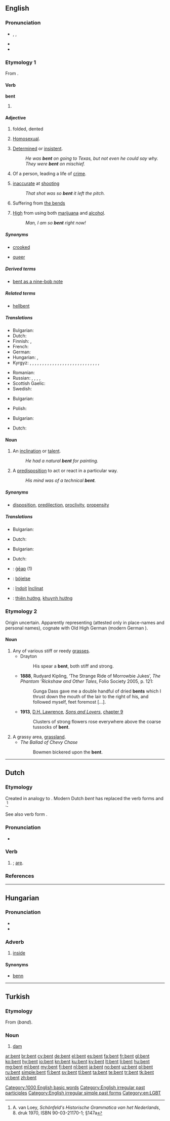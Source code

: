 {{also|Bent}}
==English==

===Pronunciation===
* {{a|UK|US}} {{enPR|bĕnt}}, {{IPA|/bɛnt/}}, {{X-SAMPA|/bent/}}
* {{audio|en-us-bent.ogg|Audio (US)}}
* {{rhymes|ɛnt}}

===Etymology 1===
From {{term|bend}}.

====Verb====
'''bent'''

# {{en-past of|bend}}

====Adjective====
{{en-adj}}

# {{context|Of something that is usually straight}} folded, dented
# {{derogatory|colloquial|chiefly|UK}} [[homosexual|Homosexual]].
# [[determined|Determined]] or [[insistent]].
#: ''He was '''bent''' on going to Texas, but not even he could say why.''
#: ''They were '''bent''' on mischief.''
# Of a person, leading a life of [[crime]].
# {{slang|football}} [[inaccurate]] at [[shooting]]
#: ''That shot was so '''bent''' it left the pitch.''
# {{colloquial|chiefly|US}} Suffering from [[the bends]]
# {{slang}} [[high|High]] from using both [[Cannabis|marijuana]] and [[alcohol]].
#: ''Man, I am so '''bent''' right now!''

=====Synonyms=====
* {{sense|folded}} [[crooked]]
* {{sense|homosexual}} [[queer]]

=====Derived terms=====
* [[bent as a nine-bob note]]

=====Related terms=====
* {{sense|determined}} [[hellbent]]

=====Translations=====
{{trans-top|folded}}
* Bulgarian: {{t+|bg|огънат}}
* Dutch: {{t+|nl|gebogen}}
* Finnish: {{t-|fi|taipunut}}, {{t-|fi|taittunut}}
* French: {{t+|fr|courbé}}
* German: {{t-|de|gebeugt}}
* Hungarian: {{t-|hu|hajlott}}, {{t+|hu|görbe}}
* Kyrgyz: {{t+|ky|шык}}, {{t+|ky|шыктуулук}}, {{t-|ky|адат}}, {{t-|ky|өнөкөт}}, {{t+|ky|ынта}}, {{t+|ky|кунт}}, {{t+|ky|умтулуу}}, {{t+|ky|тырышуу}}, {{t+|ky|ийри-буйру}}, {{t+|ky|бурулуш}}, {{t+|ky|кайрылыш}}, {{t-|ky|ийретүү}}, {{t-|ky|ийрейүү}}, {{t+|ky|кыйшайуу}}, {{t+|ky|эңкейиш}}, {{t+|ky|бүкчүйгөн}}, {{t+|ky|бүкчүйгөн}}, {{t+|ky|жантайма}}, {{t+|ky|кыйшык}}, {{t+|ky|ийилген}}, {{t+|ky|умтулган}}, {{t+|ky|тилек}}, {{t+|ky|ынтызарлык}}, {{t+|ky|куштарлык}}, {{t+|ky|чабынды}}, {{t+|ky|шалбаа}}, {{t+|ky|талаа}}, {{t+|ky|муундуу}}, {{t+|ky|муунактуу}}
{{trans-mid}}
* Romanian: {{t-|ro|gârbov}}
* Russian: {{t+|ru|согнутый|tr=sógnutyj|sc=Cyrl}}, {{t+|ru|изогнутый|tr=izógnutyj|sc=Cyrl}}, {{t+|ru|гнутый|tr=gnútyj|sc=Cyrl}}, {{t+|ru|кривой|tr=krivój|sc=Cyrl}}, {{t+|ru|искривлённый|tr=iskrivljónnyj|sc=Cyrl}}
* Scottish Gaelic: {{t-|gd|lùbach}}
* Swedish: {{t+|sv|böjd}}
{{trans-bottom}}

{{trans-top|Homosexual}}
* Bulgarian: {{t-|bg|педерастки}}
{{trans-mid}}
* Polish: {{t-|pl|przegięty|m}}
{{trans-bottom}}

{{trans-top|Determined or insistent}}
* Bulgarian: {{t+|bg|склонен}}
{{trans-mid}}
* Dutch: {{t-|nl|met de zinnen gezet op}}
{{trans-bottom}}

====Noun====
{{en-noun}}

# An [[inclination]] or [[talent]].
#: ''He had a natural '''bent''' for painting.''
# A [[predisposition]] to act or react in a particular way.
#: ''His mind was of a technical '''bent'''.''

=====Synonyms=====
* {{sense|an inclination or talent}} [[disposition]], [[predilection]], [[proclivity]], [[propensity]]

=====Translations=====
{{trans-top|inclination or talent}}
* Bulgarian: {{t+|bg|влечение|n}}
{{trans-mid}}
* Dutch: {{t+|nl|aanleg|m}}
{{trans-bottom}}

{{trans-top|predisposition}}
* Bulgarian: {{t+|bg|склонност|f}}
{{trans-mid}}
* Dutch: {{t+|nl|aanleg|m}}
{{trans-bottom}}

{{checktrans-top}}
* {{ttbc|ang}}: [[geap|ġēap]] (1)
* {{ttbc|sv}}: [[böjelse]]
{{trans-mid}}
* {{ttbc|ro}}: [[îndoit]] [[înclinat]]
* {{ttbc|vi}}: [[thiên hướng]], [[khuynh hướng]]
{{trans-bottom}}

===Etymology 2===
Origin uncertain.  Apparently representing {{etyl|ang}} {{term||beonet-}} (attested only in place-names and personal names), cognate with Old High German {{term|binuz|lang=goh}} (modern German {{term|Binse||rush, reed|lang=de}}).

====Noun====
{{en-noun}}

# Any of various stiff or reedy [[grasses]].
#* Drayton
#*: His spear a '''bent''', both stiff and strong.
#* '''1888''', Rudyard Kipling, ‘The Strange Ride of Morrowbie Jukes’, ''The Phantom ’Rickshaw and Other Tales'', Folio Society 2005, p. 121:
#*: Gunga Dass gave me a double handful of dried '''bents''' which I thrust down the mouth of the lair to the right of his, and followed myself, feet foremost [...].
#*'''1913''', [[w:D. H. Lawrence|D.H. Lawrence]], ''[[s:Sons_and_Lovers|Sons and Lovers]]'', [[s:Sons and Lovers/Chapter 9|chapter 9]]
#*: Clusters of strong flowers rose everywhere above the coarse tussocks of '''bent'''.
# A grassy area, [[grassland]].
#* ''The Ballad of Chevy Chase''
#*: Bowmen bickered upon the '''bent'''.

[[Category:1000 English basic words]]
[[Category:English irregular past participles]]
[[Category:English irregular simple past forms]]
[[Category:en:LGBT]]

----

==Dutch==

===Etymology===
Created in analogy to {{etyl|nl|-}} {{term|ben||am|lang=nl}}. Modern Dutch ''bent'' has replaced the {{etyl|dum|-}} verb forms {{term|bes|lang=dum}} and {{term|best||(you) are (sg.)|lang=dum}}.<ref>A. van Loey, ''Schönfeld's Historische Grammatica van het Nederlands'', 8. druk 1970, ISBN 90-03-21170-1; §147a</ref>

See also verb form {{term|bennen|lang=nl}}.

===Pronunciation===
* {{rhymes|ɛnt|lang=nl}}

===Verb===
{{head|nl}}

# {{nl-verb form of|p=2|n=sg|t=pres|zijn|nodot=1}}; [[are]].

===References===
<references/>

----

==Hungarian==

===Pronunciation===
* {{IPA|/ˈbɛnt/|lang=hu}}
* {{hyphenation|bent}}

===Adverb===
{{head|hu|adverb}}

# [[inside]]

====Synonyms====
* [[benn]]

----

==Turkish==

===Etymology===
From {{etyl|fa|tr}} {{fa-Arab|[[بند]]}} (''band'').

===Noun===
{{tr-noun}}

# [[dam]]

[[ar:bent]]
[[br:bent]]
[[cy:bent]]
[[de:bent]]
[[el:bent]]
[[es:bent]]
[[fa:bent]]
[[fr:bent]]
[[gl:bent]]
[[ko:bent]]
[[hy:bent]]
[[io:bent]]
[[kn:bent]]
[[ku:bent]]
[[ky:bent]]
[[lt:bent]]
[[li:bent]]
[[hu:bent]]
[[mg:bent]]
[[ml:bent]]
[[my:bent]]
[[fj:bent]]
[[nl:bent]]
[[ja:bent]]
[[no:bent]]
[[uz:bent]]
[[pl:bent]]
[[ru:bent]]
[[simple:bent]]
[[fi:bent]]
[[sv:bent]]
[[tl:bent]]
[[ta:bent]]
[[te:bent]]
[[tr:bent]]
[[tk:bent]]
[[vi:bent]]
[[zh:bent]]